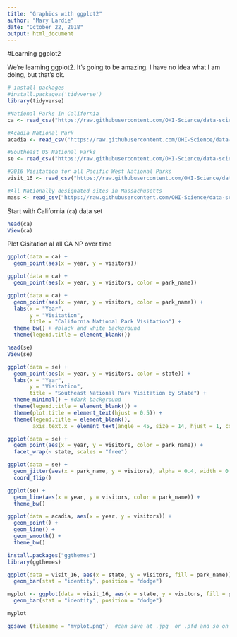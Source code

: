 ```yaml
---
title: "Graphics with ggplot2"
author: "Mary Lardie"
date: "October 22, 2018"
output: html_document
---
```


#Learning ggplot2

We're learning ggplot2.  It's going to be amazing.
I have no idea what I am doing, but that's ok.

```r

# install packages
#install.packages('tidyverse')
library(tidyverse)

#National Parks in California
ca <- read_csv("https://raw.githubusercontent.com/OHI-Science/data-science-training/master/data/ca.csv") 

#Acadia National Park
acadia <- read_csv("https://raw.githubusercontent.com/OHI-Science/data-science-training/master/data/acadia.csv")

#Southeast US National Parks
se <- read_csv("https://raw.githubusercontent.com/OHI-Science/data-science-training/master/data/se.csv")

#2016 Visitation for all Pacific West National Parks
visit_16 <- read_csv("https://raw.githubusercontent.com/OHI-Science/data-science-training/master/data/visit_16.csv")

#All Nationally designated sites in Massachusetts
mass <- read_csv("https://raw.githubusercontent.com/OHI-Science/data-science-training/master/data/mass.csv")
```

Start with California (`ca`) data set

```r
head(ca)
View(ca)
```
Plot Cisitation al all CA NP over time

```r
ggplot(data = ca) +
  geom_point(aes(x = year, y = visitors))
```

```r
ggplot(data = ca) +
  geom_point(aes(x = year, y = visitors, color = park_name))
```

```r
ggplot(data = ca) +
  geom_point(aes(x = year, y = visitors, color = park_name)) +
  labs(x = "Year",
       y = "Visitation",
       title = "California National Park Visitation") +
  theme_bw() + #black and white background
  theme(legend.title = element_blank())
```


```r
head(se)
View(se)
```

```r
ggplot(data = se) +
  geom_point(aes(x = year, y = visitors, color = state)) +
  labs(x = "Year",
       y = "Visitation",
       title = "Southeast National Park Visitation by State") +
  theme_minimal() + #dark background
  theme(legend.title = element_blank()) +
  theme(plot.title = element_text(hjust = 0.5)) +
  theme(legend.title = element_blank(),
        axis.text.x = element_text(angle = 45, size = 14, hjust = 1, color = "blue"))
```

```r
ggplot(data = se) +
  geom_point(aes(x = year, y = visitors, color = park_name)) +
  facet_wrap(~ state, scales = "free") 
```

```r
ggplot(data = se) +
  geom_jitter(aes(x = park_name, y = visitors), alpha = 0.4, width = 0.1) +
  coord_flip()
```

```r
ggplot(se) +
  geom_line(aes(x = year, y = visitors, color = park_name)) +
  theme_bw()
```

```r
ggplot(data = acadia, aes(x = year, y = visitors)) +
  geom_point() +
  geom_line() +
  geom_smooth() +
  theme_bw()
```

```r
install.packages("ggthemes")
library(ggthemes)
```

```r
ggplot(data = visit_16, aes(x = state, y = visitors, fill = park_name)) +
  geom_bar(stat = "identity", position = "dodge")
```


```r
myplot <- ggplot(data = visit_16, aes(x = state, y = visitors, fill = park_name)) +
  geom_bar(stat = "identity", position = "dodge")

myplot

ggsave (filename = "myplot.png")  #can save at .jpg  or .pfd and so on

```


